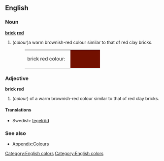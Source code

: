 ==English==
[[Category:English colors]]

===Noun===
'''[[brick]] [[red]]'''
#(''colour'')a warm brownish-red colour similar to that of red clay bricks.
#:<table><tr><td>brick red colour: &nbsp;</td><td bgcolor="#731000" width="80">&nbsp; </td></tr></table>

===Adjective===
'''brick red'''
#(''colour'') of a warm brownish-red colour similar to that of red clay bricks.

====Translations====
*Swedish: [[tegelröd]] 

===See also===
*[[Wiktionary_Appendix:Colours|Appendix:Colours]]

[[Category:English colors]]